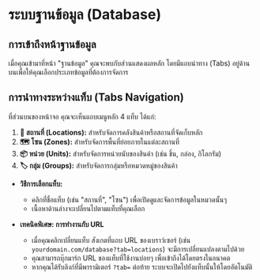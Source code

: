 # ระบบฐานข้อมูล (Database)

## การเข้าถึงหน้าฐานข้อมูล

เมื่อคุณเข้ามาที่หน้า "ฐานข้อมูล" คุณจะพบกับส่วนแสดงผลหลัก โดยมีแถบนำทาง (Tabs) อยู่ด้านบนเพื่อให้คุณเลือกประเภทข้อมูลที่ต้องการจัดการ

## การนำทางระหว่างแท็บ (Tabs Navigation)

ที่ส่วนบนของหน้าจอ คุณจะเห็นแถบเมนูหลัก 4 แท็บ ได้แก่:

1.  **🏢 สถานที่ (Locations):** สำหรับจัดการคลังสินค้าหรือสถานที่จัดเก็บหลัก
2.  **🗺️ โซน (Zones):** สำหรับจัดการพื้นที่ย่อยภายในแต่ละสถานที่
3.  **📦 หน่วย (Units):** สำหรับจัดการหน่วยนับของสินค้า (เช่น ชิ้น, กล่อง, กิโลกรัม)
4.  **🏷️ กลุ่ม (Groups):** สำหรับจัดการกลุ่มหรือหมวดหมู่ของสินค้า

*   **วิธีการเลือกแท็บ:**
    *   คลิกที่ชื่อแท็บ (เช่น "สถานที่", "โซน") เพื่อเปิดดูและจัดการข้อมูลในหมวดนั้นๆ
    *   เนื้อหาด้านล่างจะเปลี่ยนไปตามแท็บที่คุณเลือก

*   **เทคนิคพิเศษ: การทำงานกับ URL**
    *   เมื่อคุณคลิกเปลี่ยนแท็บ สังเกตที่แถบ URL ของเบราว์เซอร์ (เช่น `yourdomain.com/database?tab=locations`) จะมีการเปลี่ยนแปลงตามไปด้วย
    *   คุณสามารถบุ๊กมาร์ก URL ของแท็บที่ใช้งานบ่อยๆ เพื่อเข้าถึงได้โดยตรงในอนาคต
    *   หากคุณได้รับลิงก์ที่มีพารามิเตอร์ `?tab=` ต่อท้าย ระบบจะเปิดไปยังแท็บนั้นให้โดยอัตโนมัติ